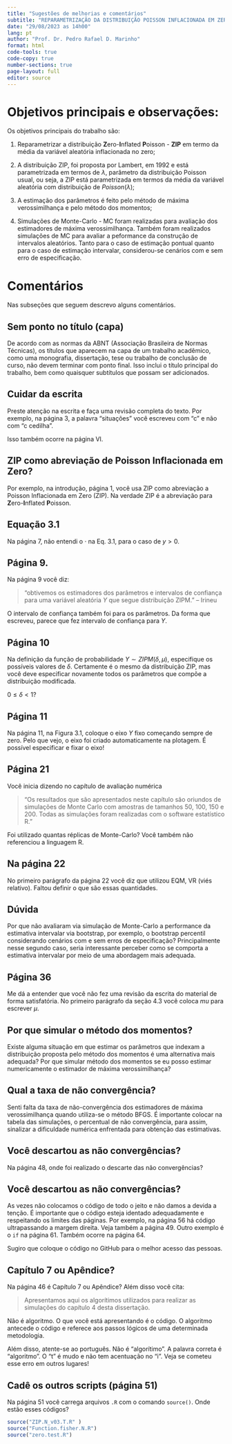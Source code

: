 ```yaml
---
title: "Sugestões de melhorias e comentários"
subtitle: "REPARAMETRIZAÇÃO DA DISTRIBUIÇÃO POISSON INFLACIONADA EM ZERO: ESTIMAÇÃO E APLICAÇÃO"
date: "29/08/2023 as 14h00"
lang: pt
author: "Prof. Dr. Pedro Rafael D. Marinho"
format: html
code-tools: true
code-copy: true
number-sections: true
page-layout: full
editor: source
---
```


# Objetivos principais e observações:

Os objetivos principais do trabalho são:

1. Reparametrizar a distribuição **Z**ero-**I**nflated **P**oisson - **ZIP** em termo da média da variável aleatória inflacionada no zero;

2. A distribuição ZIP, foi proposta por Lambert, em 1992 e está parametrizada em termos de $\lambda$, parâmetro da distribuição Poisson usual, ou seja, a ZIP está parametrizada em termos da média da variável aleatória com distribuição de $Poisson(\lambda)$;

3. A estimação dos parâmetros é feito pelo método de máxima verossimilhança e pelo método dos momentos;

4. Simulações de Monte-Carlo - MC foram realizadas para avaliação dos estimadores de máxima verossimilhança. Também foram realizados simulações de MC para avaliar a peformance da construção de intervalos aleatórios. Tanto para o caso de estimação pontual quanto para o caso de estimação intervalar, considerou-se cenários com e sem erro de especificação.

# Comentários

Nas subseções que seguem descrevo alguns comentários.

## Sem ponto no título (capa)

De acordo com as normas da ABNT (Associação Brasileira de Normas Técnicas), os títulos que aparecem na capa de um trabalho acadêmico, como uma monografia, dissertação, tese ou trabalho de conclusão de curso, não devem terminar com ponto final. Isso inclui o título principal do trabalho, bem como quaisquer subtítulos que possam ser adicionados.

## Cuidar da escrita

Preste atenção na escrita e faça uma revisão completa do texto. Por exemplo, na página 3, a palavra "situações" você escreveu com "c" e não com "c cedilha".

Isso também ocorre na página VI.

## ZIP como abreviação de Poisson Inflacionada em Zero?

Por exemplo, na introdução, página 1, você usa ZIP como abreviação a Poisson Inflacionada em Zero (ZIP). Na verdade ZIP é a abreviação para **Z**ero-**I**nflated **P**oisson.

## Equação 3.1

Na página 7, não entendi o $\cdot$ na Eq. 3.1, para o caso de $y > 0$.

## Página 9.

Na página 9 você diz:

> "obtivemos os estimadores dos parâmetros e
intervalos de confiança para uma variável aleatória $Y$ que segue distribuição ZIPM." -- Irineu

O intervalo de confiança também foi para os parâmetros. Da forma que escreveu, parece que fez intervalo de confiança para $Y$.

## Página 10

Na definição da função de probabilidade $Y \sim ZIPM(\delta, \mu)$, especifique os possíveis valores de $\delta$. Certamente é o mesmo da distribuição ZIP, mas você deve especificar novamente todos os parâmetros que compõe a distribuição modificada. 

$0 \leq \delta < 1$?

## Página 11

Na página 11, na Figura 3.1, coloque o eixo $Y$ fixo começando sempre de zero. Pelo que vejo, o eixo foi criado automaticamente na plotagem. É possível especificar e fixar o eixo!

## Página 21

Você inicia dizendo no capítulo  de avaliação numérica

> "Os resultados que são apresentados neste capítulo são oriundos de simulações de
Monte Carlo com amostras de tamanhos 50, 100, 150 e 200. Todas as simulações foram
realizadas com o software estatístico R."

Foi utilizado quantas réplicas de Monte-Carlo? Você também não referenciou a linguagem R.


## Na página 22

No primeiro parágrafo da página 22 você diz que utilizou EQM, VR (viés relativo). Faltou definir o que são essas quantidades.


## Dúvida

Por que não avaliaram via simulação de Monte-Carlo a performance da estimativa intervalar via bootstrap, por exemplo, o bootstrap percentil considerando cenários com e sem erros de especificação? Principalmente nesse segundo caso, seria interessante perceber como se comporta a estimativa intervalar por meio de uma abordagem mais adequada.

## Página 36

Me dá a entender que você não fez uma revisão da escrita do material de forma satisfatória. No primeiro parágrafo da seção 4.3 você coloca $mu$ para escrever $\mu$.

## Por que simular o método dos momentos?

Existe alguma situação em que estimar os parâmetros que indexam a distribuição proposta pelo método dos momentos é uma alternativa mais adequada? Por que simular método dos momentos se eu posso estimar numericamente o estimador de máxima verossimilhança?

## Qual a taxa de não convergência?

Senti falta da taxa de não-convergência dos estimadores de máxima verossimilhança quando utiliza-se o método BFGS. É importante colocar na tabela das simulações, o percentual de não convergência, para assim, sinalizar a dificuldade numérica enfrentada para obtenção das estimativas.

## Você descartou as não convergências?

Na página 48, onde foi realizado o descarte das não convergências?

## Você descartou as não convergências?

As vezes não colocamos o código de todo o jeito e não damos a devida a tenção. É importante que o código esteja identado adequadamente e respeitando os limites das páginas. Por exemplo, na página 56 há código ultrapassando a margem direita. Veja também a página 49. Outro exemplo é o `if` na página 61. Também ocorre na página 64.

Sugiro que coloque o código no GitHub para o melhor acesso das pessoas.

## Capítulo 7 ou Apêndice?

Na página 46 é Capítulo 7 ou Apêndice? Além disso você cita:

> Apresentamos aqui os algorítimos utilizados para realizar as simulações do capítulo
4 desta dissertação.

Não é algoritmo. O que você está apresentando é o código. O algoritmo antecede o código e referece aos passos lógicos de uma determinada metodologia.

Além disso, atente-se ao português. Não é "algorítimo". A palavra correta é "algoritmo". O "t" é mudo e não tem acentuação no "i". Veja se cometeu esse erro em outros lugares!

## Cadê os outros scripts (página 51)

Na página 51 você carrega arquivos `.R` com o comando `source()`. Onde estão esses códigos?


```R
source("ZIP.N_v03.T.R" )
source("Function.fisher.N.R")
source("zero.test.R")
```